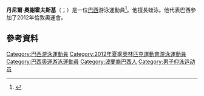 '''丹尼爾·奧謝霍夫斯基'''（{{lang-pt|Daniel Orzechowski}}；{{bd|1985年|6月1日}}）是一位[[巴西|巴西]]游泳運動員<ref>{{cite web | title = Brazil wins 11 more medals in swimming | work = CBDA | date = November 17, 2006 | url = http://www.cbda.org.br/noticias/brasil-conquista-mais-11-medalhas-na-natacao-id-7547 | accessdate = April 7, 2013 | language = pt | deadurl = yes | archiveurl = https://archive.is/20130505232618/http://www.cbda.org.br/noticias/brasil-conquista-mais-11-medalhas-na-natacao-id-7547 | archivedate = 2013年5月5日 }}</ref>。他擅長蛙泳。他代表巴西參加了2012年倫敦奧運會。

==參考資料==
{{Reflist}}
{{DEFAULTSORT:Orzechowski, Daniel}}
[[Category:巴西游泳運動員|Category:巴西游泳運動員]]
[[Category:2012年夏季奧林匹克運動會游泳運動員|Category:2012年夏季奧林匹克運動會游泳運動員]]
[[Category:巴西奧運游泳運動員|Category:巴西奧運游泳運動員]]
[[Category:波蘭裔巴西人|Category:波蘭裔巴西人]]
[[Category:男子仰泳运动员|Category:男子仰泳运动员]]